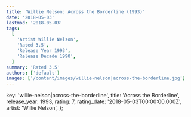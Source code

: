 ```yaml
---
title: 'Willie Nelson: Across the Borderline (1993)'
date: '2018-05-03'
lastmod: '2018-05-03'
tags:
  [
    'Artist Willie Nelson',
    'Rated 3.5',
    'Release Year 1993',
    'Release Decade 1990',
  ]
summary: 'Rated 3.5'
authors: ['default']
images: ['/content/images/willie-nelson|across-the-borderline.jpg']
---
```


  key: 'willie-nelson|across-the-borderline',
  title: 'Across the Borderline',
  release_year: 1993,
  rating: 7,
  rating_date: '2018-05-03T00:00:00.000Z',
  artist: 'Willie Nelson',
};

<MusicRating data={data} />

